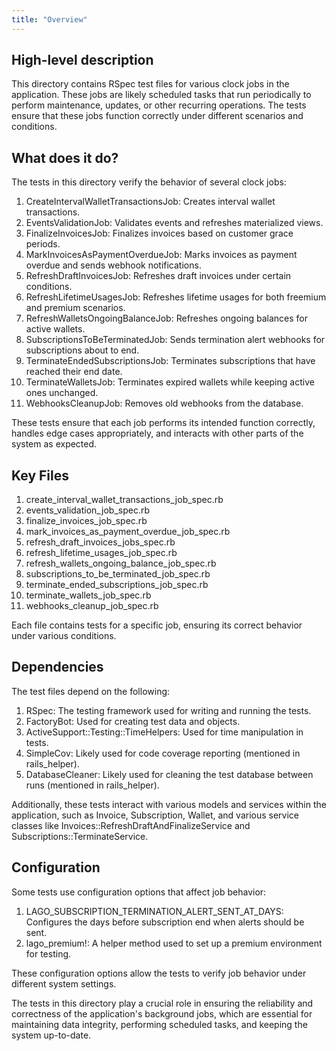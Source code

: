 ```yaml
---
title: "Overview"
---
```


## High-level description
This directory contains RSpec test files for various clock jobs in the application. These jobs are likely scheduled tasks that run periodically to perform maintenance, updates, or other recurring operations. The tests ensure that these jobs function correctly under different scenarios and conditions.

## What does it do?
The tests in this directory verify the behavior of several clock jobs:

1. CreateIntervalWalletTransactionsJob: Creates interval wallet transactions.
2. EventsValidationJob: Validates events and refreshes materialized views.
3. FinalizeInvoicesJob: Finalizes invoices based on customer grace periods.
4. MarkInvoicesAsPaymentOverdueJob: Marks invoices as payment overdue and sends webhook notifications.
5. RefreshDraftInvoicesJob: Refreshes draft invoices under certain conditions.
6. RefreshLifetimeUsagesJob: Refreshes lifetime usages for both freemium and premium scenarios.
7. RefreshWalletsOngoingBalanceJob: Refreshes ongoing balances for active wallets.
8. SubscriptionsToBeTerminatedJob: Sends termination alert webhooks for subscriptions about to end.
9. TerminateEndedSubscriptionsJob: Terminates subscriptions that have reached their end date.
10. TerminateWalletsJob: Terminates expired wallets while keeping active ones unchanged.
11. WebhooksCleanupJob: Removes old webhooks from the database.

These tests ensure that each job performs its intended function correctly, handles edge cases appropriately, and interacts with other parts of the system as expected.

## Key Files
1. create_interval_wallet_transactions_job_spec.rb
2. events_validation_job_spec.rb
3. finalize_invoices_job_spec.rb
4. mark_invoices_as_payment_overdue_job_spec.rb
5. refresh_draft_invoices_jobs_spec.rb
6. refresh_lifetime_usages_job_spec.rb
7. refresh_wallets_ongoing_balance_job_spec.rb
8. subscriptions_to_be_terminated_job_spec.rb
9. terminate_ended_subscriptions_job_spec.rb
10. terminate_wallets_job_spec.rb
11. webhooks_cleanup_job_spec.rb

Each file contains tests for a specific job, ensuring its correct behavior under various conditions.

## Dependencies
The test files depend on the following:

1. RSpec: The testing framework used for writing and running the tests.
2. FactoryBot: Used for creating test data and objects.
3. ActiveSupport::Testing::TimeHelpers: Used for time manipulation in tests.
4. SimpleCov: Likely used for code coverage reporting (mentioned in rails_helper).
5. DatabaseCleaner: Likely used for cleaning the test database between runs (mentioned in rails_helper).

Additionally, these tests interact with various models and services within the application, such as Invoice, Subscription, Wallet, and various service classes like Invoices::RefreshDraftAndFinalizeService and Subscriptions::TerminateService.

## Configuration
Some tests use configuration options that affect job behavior:

1. LAGO_SUBSCRIPTION_TERMINATION_ALERT_SENT_AT_DAYS: Configures the days before subscription end when alerts should be sent.
2. lago_premium!: A helper method used to set up a premium environment for testing.

These configuration options allow the tests to verify job behavior under different system settings.

The tests in this directory play a crucial role in ensuring the reliability and correctness of the application's background jobs, which are essential for maintaining data integrity, performing scheduled tasks, and keeping the system up-to-date.